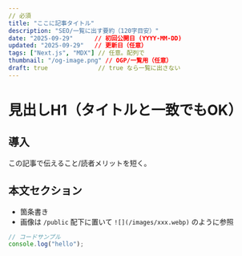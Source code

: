 ```yaml
---
// 必須
title: "ここに記事タイトル"
description: "SEO/一覧に出す要約（120字目安）"
date: "2025-09-29"      // 初回公開日 (YYYY-MM-DD)
updated: "2025-09-29"   // 更新日（任意）
tags: ["Next.js", "MDX"] // 任意。配列で
thumbnail: "/og-image.png" // OGP/一覧用（任意）
draft: true              // true なら一覧に出さない
---
```


# 見出しH1（タイトルと一致でもOK）

## 導入
この記事で伝えること/読者メリットを短く。

## 本文セクション
- 箇条書き
- 画像は `/public` 配下に置いて `![](/images/xxx.webp)` のように参照

```ts
// コードサンプル
console.log("hello");